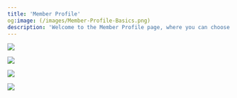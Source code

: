 ```yaml
---
title: 'Member Profile'
og:image: (/images/Member-Profile-Basics.png)
description: 'Welcome to the Member Profile page, where you can choose what data to collect from your members as well as customize your onboarding form questions.'
---
```

![](/images/Member-Profile-Basics.png)

![](/images/Member-Profile-Additional.png)

![](/images/Member-Profile-Questions.png)

![](/images/Member-Profile-Question-Templates.png) 